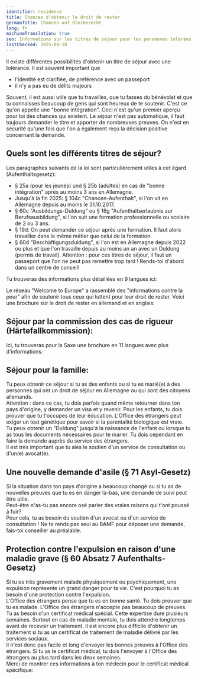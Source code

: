 ```yaml
---
identifier: residence
title: Chances d'obtenir le droit de rester
germanTitle: Chancen auf Bleiberecht
lang: fr
machineTranslation: true
seo: Informations sur les titres de séjour pour les personnes tolérées en Allemagne – conditions, procédures de demande et options de soutien pour les personnes concernées.
lastChecked: 2025-04-18
---
```


Il existe différentes possibilités d'obtenir un titre de séjour avec une tolérance. Il est souvent important que

- l'identité est clarifiée, de préférence avec un passeport
- il n'y a pas eu de délits majeurs

<Block identifier="get-legal-advice" />

Souvent, il est aussi utile que tu travailles, que tu fasses du bénévolat et que tu connaisses beaucoup de gens qui sont heureux de te soutenir. C'est ce qu'on appelle une "bonne intégration".
Ceci n'est qu'un premier aperçu pour toi des chances qui existent.
Le séjour n'est pas automatique, il faut toujours demander le titre et apporter de nombreuses preuves. On n'est en sécurité qu'une fois que l'on a également reçu la décision positive concernant la demande.

## Quels sont les différents titres de séjour?
Les paragraphes suivants de la loi sont particulièrement utiles à cet égard (Aufenthaltsgesetz):
- § 25a (pour les jeunes) und § 25b (adultes) en cas de "bonne intégration" après au moins 3 ans en Allemagne. 
- Jusqu'à la fin 2025: § 104c "Chancen-Aufenthalt", si l'on vit en Allemagne depuis au moins le 31.10.2017.
- § 60c "Ausbildungs-Duldung" ou § 16g "Aufenthaltserlaubnis zur Berufsausbildung", si l'on suit une formation professionnelle ou scolaire de 2 ou 3 ans.
- § 19d: On peut demander ce séjour après une formation. Il faut alors travailler dans le même métier que celui de la formation.
- § 60d "Beschäftigungsduldung", si l'on est en Allemagne depuis 2022 ou plus et que l'on travaille depuis au moins un an avec un Duldung (permis de travail).
Attention : pour ces titres de séjour, il faut un passeport que l'on ne peut pas remettre trop tard ! Rends-toi d'abord dans un centre de conseil!

Tu trouveras des informations plus détaillées en 9 langues ici:

<ExternalShortLink identifier="handbookgermany_residence"></ExternalShortLink>

Le réseau "Welcome to Europe" a rassemblé des "informations contre la peur" afin de soutenir tous ceux qui luttent pour leur droit de rester. Voici une brochure sur le droit de rester en allemand et en anglais:

<ExternalShortLink identifier="wcurighttostay"></ExternalShortLink>

## Séjour par la commission des cas de rigueur (Härtefallkommission):

Ici, tu trouveras pour la Saxe une brochure en 11 langues avec plus d'informations:

<ExternalShortLink identifier="saxhfk_hardship"></ExternalShortLink>

## Séjour pour la famille:

Tu peux obtenir ce séjour si tu as des enfants ou si tu es marié(e) à des personnes qui ont un droit de séjour en Allemagne ou qui sont des citoyens allemands.<br/>
Attention : dans ce cas, tu dois parfois quand même retourner dans ton pays d'origine, y demander un visa et y revenir. Pour les enfants, tu dois prouver que tu t'occupes de leur éducation. L'Office des étrangers peut exiger un test génétique pour savoir si la parentalité biologique est vraie.<br/>
Tu peux obtenir un "Duldung" jusqu'à la naissance de l'enfant ou lorsque tu as tous les documents nécessaires pour te marier. Tu dois cependant en faire la demande auprès du service des étrangers.<br/> 
Il est très important que tu aies le soutien d'un service de consultation ou d'un(e) avocat(e).

## Une nouvelle demande d'asile (§ 71 Asyl-Gesetz)

Si la situation dans ton pays d'origine a beaucoup changé ou si tu as de nouvelles preuves que tu es en danger là-bas, une demande de suivi peut être utile.<br/>
Peut-être n'as-tu pas encore osé parler des vraies raisons qui t'ont poussé à fuir? <br/>
Pour cela, tu as besoin du soutien d'un avocat ou d'un service de consultation ! Ne te rends pas seul au BAMF pour déposer une demande, fais-toi conseiller au préalable.

## Protection contre l'expulsion en raison d'une maladie grave (§ 60 Absatz 7 Aufenthalts-Gesetz)
Si tu es très gravement malade physiquement ou psychiquement, une expulsion représente un grand danger pour ta vie. C'est pourquoi tu as besoin d'une protection contre l'expulsion. <br/>
L'Office des étrangers pense que tu es en bonne santé. Tu dois prouver que tu es malade. L'Office des étrangers n'accepte pas beaucoup de preuves. Tu as besoin d'un certificat médical spécial. Cette expertise dure plusieurs semaines. Surtout en cas de maladie mentale, tu dois attendre longtemps avant de recevoir un traitement. Il est encore plus difficile d'obtenir un traitement si tu as un certificat de traitement de maladie délivré par les services sociaux. <br/>
Il n'est donc pas facile et long d'envoyer les bonnes preuves à l'Office des étrangers. Si tu as le certificat médical, tu dois l'envoyer à l'Office des étrangers au plus tard dans les deux semaines.<br/>
Merci de montrer ces informations à ton médecin pour le certificat médical spécifique: <ExternalShortLink identifier="fluechtlingsrat-berlin_attest"></ExternalShortLink>
